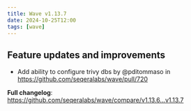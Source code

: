 ```yaml
---
title: Wave v1.13.7
date: 2024-10-25T12:00
tags: [wave]
---
```


## Feature updates and improvements

- Add ability to configure trivy dbs by @pditommaso in https://github.com/seqeralabs/wave/pull/720

**Full changelog**: https://github.com/seqeralabs/wave/compare/v1.13.6...v1.13.7
